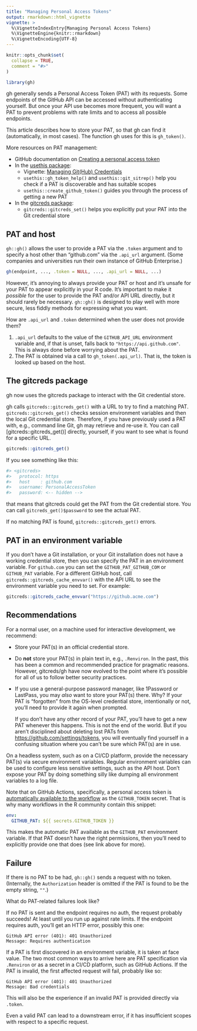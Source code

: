```yaml
---
title: "Managing Personal Access Tokens"
output: rmarkdown::html_vignette
vignette: >
  %\VignetteIndexEntry{Managing Personal Access Tokens}
  %\VignetteEngine{knitr::rmarkdown}
  %\VignetteEncoding{UTF-8}
---
```


```r
knitr::opts_chunk$set(
  collapse = TRUE,
  comment = "#>"
)
```

```r
library(gh)
```

<!-- This vignette uses a convention of "one sentence per line" in prose. -->

gh generally sends a Personal Access Token (PAT) with its requests.
Some endpoints of the GitHub API can be accessed without authenticating yourself.
But once your API use becomes more frequent, you will want a PAT to prevent problems with rate limits and to access all possible endpoints.

This article describes how to store your PAT, so that gh can find it (automatically, in most cases). The function gh uses for this is `gh_token()`.

More resources on PAT management:

  * GitHub documentation on [Creating a personal access token](https://docs.github.com/en/github/authenticating-to-github/creating-a-personal-access-token)
  * In the [usethis package](https://usethis.r-lib.org):
    - Vignette: [Managing Git(Hub) Credentials](https://usethis.r-lib.org/articles/articles/git-credentials.html) 
    - `usethis::gh_token_help()` and `usethis::git_sitrep()` help you check if
      a PAT is discoverable and has suitable scopes
    - `usethis::create_github_token()` guides you through the process of getting
      a new PAT
  * In the [gitcreds package](https://github.com/r-lib/gitcreds):
    - `gitcreds::gitcreds_set()` helps you explicitly put your PAT into the Git
      credential store
  
## PAT and host

`gh::gh()` allows the user to provide a PAT via the `.token` argument and to specify a host other than "github.com" via the `.api_url` argument.
(Some companies and universities run their own instance of GitHub Enterprise.)

```r
gh(endpoint, ..., .token = NULL, ..., .api_url = NULL, ...)
```

However, it's annoying to always provide your PAT or host and it's unsafe for your PAT to appear explicitly in your R code.
It's important to make it *possible* for the user to provide the PAT and/or API URL directly, but it should rarely be necessary.
`gh::gh()` is designed to play well with more secure, less fiddly methods for expressing what you want.

How are `.api_url` and `.token` determined when the user does not provide them?

  1. `.api_url` defaults to the value of the `GITHUB_API_URL` environment
    variable and, if that is unset, falls back to `"https://api.github.com"`.
    This is always done before worrying about the PAT.
  1. The PAT is obtained via a call to `gh_token(.api_url)`. That is, the token
    is looked up based on the host.

## The gitcreds package

gh now uses the gitcreds package to interact with the Git credential store.

gh calls `gitcreds::gitcreds_get()` with a URL to try to find a matching PAT.
`gitcreds::gitcreds_get()` checks session environment variables and then the local Git credential store.
Therefore, if you have previously used a PAT with, e.g., command line Git, gh may retrieve and re-use it.
You can call [gitcreds::gitcreds_get()] directly, yourself, if you want to see what is found for a specific URL.

``` r
gitcreds::gitcreds_get()
```

If you see something like this:
``` r
#> <gitcreds>
#>   protocol: https
#>   host    : github.com
#>   username: PersonalAccessToken
#>   password: <-- hidden -->
```
that means that gitcreds could get the PAT from the Git credential store.
You can call `gitcreds_get()$password` to see the actual PAT.

If no matching PAT is found, `gitcreds::gitcreds_get()` errors.

## PAT in an environment variable

If you don't have a Git installation, or your Git installation does not have a working credential store, then you can specify the PAT in an environment variable.
For `github.com` you can set the `GITHUB_PAT_GITHUB_COM` or `GITHUB_PAT` variable.
For a different GitHub host, call `gitcreds::gitcreds_cache_envvar()` with the API URL to see the environment variable you need to set.
For example:

```r
gitcreds::gitcreds_cache_envvar("https://github.acme.com")
```

## Recommendations

For a normal user, on a machine used for interactive development, we recommend:

  * Store your PAT(s) in an official credential store.
  * Do **not** store your PAT(s) in plain text in, e.g., `.Renviron`. In the
    past, this has been a common and recommended practice for pragmatic reasons.
    However, gitcreds/gh have now evolved to the point where it's
    possible for all of us to follow better security practices.
  * If you use a general-purpose password manager, like 1Password or LastPass,
    you may *also* want to store your PAT(s) there. Why? If your PAT is
    "forgotten" from the OS-level credential store, intentionally or not, you'll
    need to provide it again when prompted.
    
    If you don't have any other record of your PAT, you'll have to get a new
    PAT whenever this happens. This is not the end of the world. But if you
    aren't disciplined about deleting lost PATs from
    <https://github.com/settings/tokens>, you will eventually find yourself in a
    confusing situation where you can't be sure which PAT(s) are in use.

On a headless system, such as on a CI/CD platform, provide the necessary PAT(s) via secure environment variables.
Regular environment variables can be used to configure less sensitive settings, such as the API host.
Don't expose your PAT by doing something silly like dumping all environment variables to a log file.

Note that on GitHub Actions, specifically, a personal access token is [automatically available to the workflow](https://docs.github.com/en/actions/configuring-and-managing-workflows/authenticating-with-the-github_token) as the `GITHUB_TOKEN` secret.
That is why many workflows in the R community contain this snippet:

``` yaml
env:
  GITHUB_PAT: ${{ secrets.GITHUB_TOKEN }}
```

This makes the automatic PAT available as the `GITHUB_PAT` environment variable.
If that PAT doesn't have the right permissions, then you'll need to explicitly provide one that does (see link above for more).

## Failure

If there is no PAT to be had, `gh::gh()` sends a request with no token.
(Internally, the `Authorization` header is omitted if the PAT is found to be the empty string, `""`.)

What do PAT-related failures look like?

If no PAT is sent and the endpoint requires no auth, the request probably succeeds!
At least until you run up against rate limits.
If the endpoint requires auth, you'll get an HTTP error, possibly this one:

```
GitHub API error (401): 401 Unauthorized
Message: Requires authentication
```

If a PAT is first discovered in an environment variable, it is taken at face value.
The two most common ways to arrive here are PAT specification via `.Renviron` or as a secret in a CI/CD platform, such as GitHub Actions.
If the PAT is invalid, the first affected request will fail, probably like so:

```
GitHub API error (401): 401 Unauthorized
Message: Bad credentials
```

This will also be the experience if an invalid PAT is provided directly via `.token`.

Even a valid PAT can lead to a downstream error, if it has insufficient scopes with respect to a specific request.

